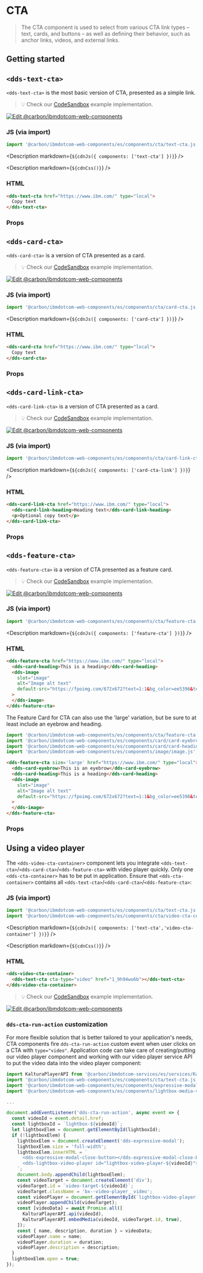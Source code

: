 




# CTA

> The CTA component is used to select from various CTA link types – text, cards,
> and buttons – as well as defining their behavior, such as anchor links,
> videos, and external links.

## Getting started

## `<dds-text-cta>`

`<dds-text-cta>` is the most basic version of CTA, presented as a simple link.

> 💡 Check our
> [CodeSandbox](https://githubbox.com/carbon-design-system/carbon-for-ibm-dotcom/tree/main/packages/web-components/examples/codesandbox/components/cta/text)
> example implementation.

[![Edit @carbon/ibmdotcom-web-components](https://codesandbox.io/static/img/play-codesandbox.svg)](https://githubbox.com/carbon-design-system/carbon-for-ibm-dotcom/tree/main/packages/web-components/examples/codesandbox/components/cta/text)

### JS (via import)

```javascript
import '@carbon/ibmdotcom-web-components/es/components/cta/text-cta.js';
```

<Description markdown={`${cdnJs({ components: ['text-cta'] })}`} />

<Description markdown={`${cdnCss()}`} />

### HTML

```html
<dds-text-cta href="https://www.ibm.com/" type="local">
  Copy text
</dds-text-cta>
```

### Props

<Props of="dds-text-cta" />

## `<dds-card-cta>`

`<dds-card-cta>` is a version of CTA presented as a card.

> 💡 Check our
> [CodeSandbox](https://githubbox.com/carbon-design-system/carbon-for-ibm-dotcom/tree/main/packages/web-components/examples/codesandbox/components/cta/card)
> example implementation.

[![Edit @carbon/ibmdotcom-web-components](https://codesandbox.io/static/img/play-codesandbox.svg)](https://githubbox.com/carbon-design-system/carbon-for-ibm-dotcom/tree/main/packages/web-components/examples/codesandbox/components/cta/card)

### JS (via import)

```javascript
import '@carbon/ibmdotcom-web-components/es/components/cta/card-cta.js';
```

<Description markdown={`${cdnJs({ components: ['card-cta'] })}`} />

### HTML

```html
<dds-card-cta href="https://www.ibm.com/" type="local">
  Copy text
</dds-card-cta>
```

### Props

<Props of="dds-card-cta" />

## `<dds-card-link-cta>`

`<dds-card-link-cta>` is a version of CTA presented as a card.

> 💡 Check our
> [CodeSandbox](https://githubbox.com/carbon-design-system/carbon-for-ibm-dotcom/tree/main/packages/web-components/examples/codesandbox/components/cta/card)
> example implementation.

[![Edit @carbon/ibmdotcom-web-components](https://codesandbox.io/static/img/play-codesandbox.svg)](https://githubbox.com/carbon-design-system/carbon-for-ibm-dotcom/tree/main/packages/web-components/examples/codesandbox/components/cta/card)

### JS (via import)

```javascript
import '@carbon/ibmdotcom-web-components/es/components/cta/card-link-cta.js';
```

<Description markdown={`${cdnJs({ components: ['card-cta-link'] })}`} />

### HTML

```html
<dds-card-link-cta href="https://www.ibm.com/" type="local">
  <dds-card-link-heading>Heading text</dds-card-link-heading>
  <p>Optional copy text</p>
</dds-card-link-cta>
```

### Props

<Props of="dds-card-link-cta" />


## `<dds-feature-cta>`

`<dds-feature-cta>` is a version of CTA presented as a feature card.

> 💡 Check our
> [CodeSandbox](https://githubbox.com/carbon-design-system/carbon-for-ibm-dotcom/tree/main/packages/web-components/examples/codesandbox/components/cta/feature)
> example implementation.

[![Edit @carbon/ibmdotcom-web-components](https://codesandbox.io/static/img/play-codesandbox.svg)](https://githubbox.com/carbon-design-system/carbon-for-ibm-dotcom/tree/main/packages/web-components/examples/codesandbox/components/cta/feature)

### JS (via import)

```javascript
import '@carbon/ibmdotcom-web-components/es/components/cta/feature-cta.js';
```

<Description markdown={`${cdnJs({ components: ['feature-cta'] })}`} />

### HTML

```html
<dds-feature-cta href="https://www.ibm.com/" type="local">
  <dds-card-heading>This is a heading</dds-card-heading>
  <dds-image
    slot="image"
    alt="Image alt text"
    default-src="https://fpoimg.com/672x672?text=1:1&bg_color=ee5396&text_color=161616"
  >
  </dds-image>
</dds-feature-cta>
```

The Feature Card for CTA can also use the 'large' variation, but be sure to at least include an eyebrow and heading.

```javascript
import '@carbon/ibmdotcom-web-components/es/components/cta/feature-cta.js';
import '@carbon/ibmdotcom-web-components/es/components/card/card-eyebrow.js';
import '@carbon/ibmdotcom-web-components/es/components/card/card-heading.js';
import '@carbon/ibmdotcom-web-components/es/components/image/image.js';
```

```html
<dds-feature-cta size='large' href="https://www.ibm.com/" type="local">
  <dds-card-eyebrow>This is an eyebrow</dds-card-eyebrow>
  <dds-card-heading>This is a heading</dds-card-heading>
  <dds-image
    slot="image"
    alt="Image alt text"
    default-src="https://fpoimg.com/672x672?text=1:1&bg_color=ee5396&text_color=161616"
  >
  </dds-image>
</dds-feature-cta>
```

### Props

<Props of="dds-feature-cta" />

## Using a video player

The `<dds-video-cta-container>` component lets you integrate `<dds-text-cta>`/`<dds-card-cta>`/`<dds-feature-cta>` with video player quickly.
Only one `<dds-cta-container>` has to be put in application.
Ensure that `<dds-cta-container>` contains all `<dds-text-cta>`/`<dds-card-cta>`/`<dds-feature-cta>`:

### JS (via import)

```javascript
import '@carbon/ibmdotcom-web-components/es/components/cta/text-cta.js';
import '@carbon/ibmdotcom-web-components/es/components/cta/video-cta-container.js';
```

<Description markdown={`${cdnJs({ components: ['text-cta','video-cta-container'] })}`} />

<Description markdown={`${cdnCss()}`} />

### HTML

```html
<dds-video-cta-container>
  <dds-text-cta cta-type="video" href="1_9h94wo6b"></dds-text-cta>
</dds-video-cta-container>
```

> 💡 Check our
> [CodeSandbox](https://githubbox.com/carbon-design-system/carbon-for-ibm-dotcom/tree/main/packages/web-components/examples/codesandbox/components/cta/text)
> example implementation.

[![Edit @carbon/ibmdotcom-web-components](https://codesandbox.io/static/img/play-codesandbox.svg)](https://githubbox.com/carbon-design-system/carbon-for-ibm-dotcom/tree/main/packages/web-components/examples/codesandbox/components/cta/text)

### `dds-cta-run-action` customization

For more flexible solution that is better tailored to your application's needs,
CTA components fire `dds-cta-run-action` custom event when user clicks on a CTA
with `type="video"`. Application code can take care of creating/putting our
video player component and working with our video player service API to put the
video data into the video player component:

```javascript
import KalturaPlayerAPI from '@carbon/ibmdotcom-services/es/services/KalturaPlayer/KalturaPlayer.js';
import '@carbon/ibmdotcom-web-components/es/components/cta/text-cta.js.js';
import '@carbon/ibmdotcom-web-components/es/components/expressive-modal/index.js';
import '@carbon/ibmdotcom-web-components/es/components/lightbox-media-viewer/lightbox-video-player.js';

...

document.addEventListener('dds-cta-run-action', async event => {
  const videoId = event.detail.href;
  const lightboxId = `lightbox-${videoId}`;
  let lightboxElem = document.getElementById(lightboxId);
  if (!lightboxElem) {
    lightboxElem = document.createElement('dds-expressive-modal');
    lightboxElem.size = 'full-width';
    lightboxElem.innerHTML = `
      <dds-expressive-modal-close-button></dds-expressive-modal-close-button>
      <dds-lightbox-video-player id="lightbox-video-player-${videoId}"></dds-lightbox-video-player>
    `;
    document.body.appendChild(lightboxElem);
    const videoTarget = document.createElement('div');
    videoTarget.id = `video-target-${videoId}`;
    videoTarget.className = 'bx--video-player__video';
    const videoPlayer = document.getElementById(`lightbox-video-player-${videoId}`);
    videoPlayer.appendChild(videoTarget);
    const [videoData] = await Promise.all([
      KalturaPlayerAPI.api(videoId),
      KalturaPlayerAPI.embedMedia(videoId, videoTarget.id, true),
    ]);
    const { name, description, duration } = videoData;
    videoPlayer.name = name;
    videoPlayer.duration = duration;
    videoPlayer.description = description;
  }
  lightboxElem.open = true;
});
```

<Description markdown={contributing} />
